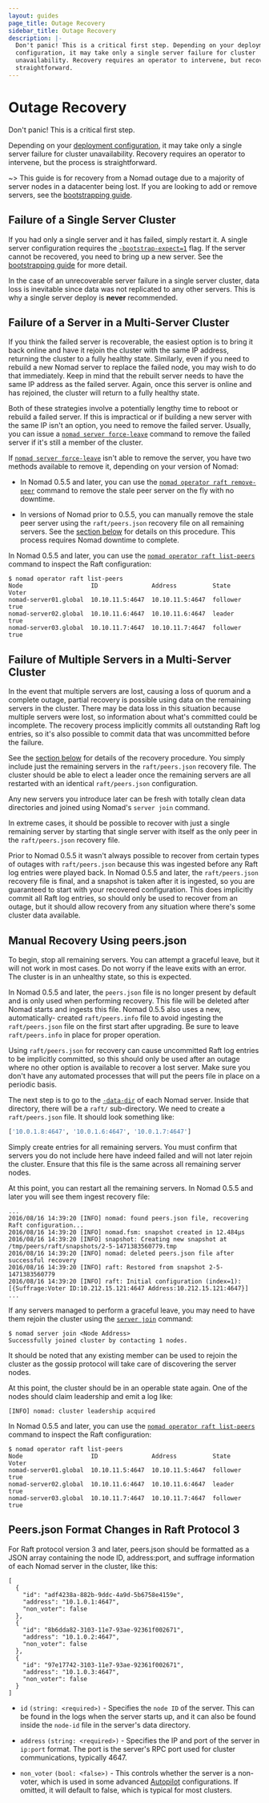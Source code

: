 ```yaml
---
layout: guides
page_title: Outage Recovery
sidebar_title: Outage Recovery
description: |-
  Don't panic! This is a critical first step. Depending on your deployment
  configuration, it may take only a single server failure for cluster
  unavailability. Recovery requires an operator to intervene, but recovery is
  straightforward.
---
```


# Outage Recovery

Don't panic! This is a critical first step.

Depending on your
[deployment configuration](/docs/internals/consensus#deployment-table), it
may take only a single server failure for cluster unavailability. Recovery
requires an operator to intervene, but the process is straightforward.

~> This guide is for recovery from a Nomad outage due to a majority of server
nodes in a datacenter being lost. If you are looking to add or remove servers,
see the [bootstrapping guide](/guides/operations/cluster/bootstrapping).

## Failure of a Single Server Cluster

If you had only a single server and it has failed, simply restart it. A
single server configuration requires the
[`-bootstrap-expect=1`](/docs/configuration/server#bootstrap_expect)
flag. If the server cannot be recovered, you need to bring up a new
server. See the [bootstrapping guide](/guides/operations/cluster/bootstrapping)
for more detail.

In the case of an unrecoverable server failure in a single server cluster, data
loss is inevitable since data was not replicated to any other servers. This is
why a single server deploy is **never** recommended.

## Failure of a Server in a Multi-Server Cluster

If you think the failed server is recoverable, the easiest option is to bring
it back online and have it rejoin the cluster with the same IP address, returning
the cluster to a fully healthy state. Similarly, even if you need to rebuild a
new Nomad server to replace the failed node, you may wish to do that immediately.
Keep in mind that the rebuilt server needs to have the same IP address as the failed
server. Again, once this server is online and has rejoined, the cluster will return
to a fully healthy state.

Both of these strategies involve a potentially lengthy time to reboot or rebuild
a failed server. If this is impractical or if building a new server with the same
IP isn't an option, you need to remove the failed server. Usually, you can issue
a [`nomad server force-leave`](/docs/commands/server/force-leave) command
to remove the failed server if it's still a member of the cluster.

If [`nomad server force-leave`](/docs/commands/server/force-leave) isn't
able to remove the server, you have two methods available to remove it,
depending on your version of Nomad:

- In Nomad 0.5.5 and later, you can use the [`nomad operator raft remove-peer`](/docs/commands/operator/raft-remove-peer) command to remove
  the stale peer server on the fly with no downtime.

- In versions of Nomad prior to 0.5.5, you can manually remove the stale peer
  server using the `raft/peers.json` recovery file on all remaining servers. See
  the [section below](#manual-recovery-using-peers-json) for details on this
  procedure. This process requires Nomad downtime to complete.

In Nomad 0.5.5 and later, you can use the [`nomad operator raft list-peers`](/docs/commands/operator/raft-list-peers) command to inspect
the Raft configuration:

```shell
$ nomad operator raft list-peers
Node                   ID               Address          State     Voter
nomad-server01.global  10.10.11.5:4647  10.10.11.5:4647  follower  true
nomad-server02.global  10.10.11.6:4647  10.10.11.6:4647  leader    true
nomad-server03.global  10.10.11.7:4647  10.10.11.7:4647  follower  true
```

## Failure of Multiple Servers in a Multi-Server Cluster

In the event that multiple servers are lost, causing a loss of quorum and a
complete outage, partial recovery is possible using data on the remaining
servers in the cluster. There may be data loss in this situation because multiple
servers were lost, so information about what's committed could be incomplete.
The recovery process implicitly commits all outstanding Raft log entries, so
it's also possible to commit data that was uncommitted before the failure.

See the [section below](#manual-recovery-using-peers-json) for details of the
recovery procedure. You simply include just the remaining servers in the
`raft/peers.json` recovery file. The cluster should be able to elect a leader
once the remaining servers are all restarted with an identical `raft/peers.json`
configuration.

Any new servers you introduce later can be fresh with totally clean data directories
and joined using Nomad's `server join` command.

In extreme cases, it should be possible to recover with just a single remaining
server by starting that single server with itself as the only peer in the
`raft/peers.json` recovery file.

Prior to Nomad 0.5.5 it wasn't always possible to recover from certain
types of outages with `raft/peers.json` because this was ingested before any Raft
log entries were played back. In Nomad 0.5.5 and later, the `raft/peers.json`
recovery file is final, and a snapshot is taken after it is ingested, so you are
guaranteed to start with your recovered configuration. This does implicitly commit
all Raft log entries, so should only be used to recover from an outage, but it
should allow recovery from any situation where there's some cluster data available.

## Manual Recovery Using peers.json

To begin, stop all remaining servers. You can attempt a graceful leave,
but it will not work in most cases. Do not worry if the leave exits with an
error. The cluster is in an unhealthy state, so this is expected.

In Nomad 0.5.5 and later, the `peers.json` file is no longer present
by default and is only used when performing recovery. This file will be deleted
after Nomad starts and ingests this file. Nomad 0.5.5 also uses a new, automatically-
created `raft/peers.info` file to avoid ingesting the `raft/peers.json` file on the
first start after upgrading. Be sure to leave `raft/peers.info` in place for proper
operation.

Using `raft/peers.json` for recovery can cause uncommitted Raft log entries to be
implicitly committed, so this should only be used after an outage where no
other option is available to recover a lost server. Make sure you don't have
any automated processes that will put the peers file in place on a
periodic basis.

The next step is to go to the
[`-data-dir`](/docs/configuration#data_dir) of each Nomad
server. Inside that directory, there will be a `raft/` sub-directory. We need to
create a `raft/peers.json` file. It should look something like:

```python
['10.0.1.8:4647', '10.0.1.6:4647', '10.0.1.7:4647']
```

Simply create entries for all remaining servers. You must confirm
that servers you do not include here have indeed failed and will not later
rejoin the cluster. Ensure that this file is the same across all remaining
server nodes.

At this point, you can restart all the remaining servers. In Nomad 0.5.5 and
later you will see them ingest recovery file:

```text
...
2016/08/16 14:39:20 [INFO] nomad: found peers.json file, recovering Raft configuration...
2016/08/16 14:39:20 [INFO] nomad.fsm: snapshot created in 12.484µs
2016/08/16 14:39:20 [INFO] snapshot: Creating new snapshot at /tmp/peers/raft/snapshots/2-5-1471383560779.tmp
2016/08/16 14:39:20 [INFO] nomad: deleted peers.json file after successful recovery
2016/08/16 14:39:20 [INFO] raft: Restored from snapshot 2-5-1471383560779
2016/08/16 14:39:20 [INFO] raft: Initial configuration (index=1): [{Suffrage:Voter ID:10.212.15.121:4647 Address:10.212.15.121:4647}]
...
```

If any servers managed to perform a graceful leave, you may need to have them
rejoin the cluster using the [`server join`](/docs/commands/server/join) command:

```shell
$ nomad server join <Node Address>
Successfully joined cluster by contacting 1 nodes.
```

It should be noted that any existing member can be used to rejoin the cluster
as the gossip protocol will take care of discovering the server nodes.

At this point, the cluster should be in an operable state again. One of the
nodes should claim leadership and emit a log like:

```text
[INFO] nomad: cluster leadership acquired
```

In Nomad 0.5.5 and later, you can use the [`nomad operator raft list-peers`](/docs/commands/operator/raft-list-peers) command to inspect
the Raft configuration:

```shell
$ nomad operator raft list-peers
Node                   ID               Address          State     Voter
nomad-server01.global  10.10.11.5:4647  10.10.11.5:4647  follower  true
nomad-server02.global  10.10.11.6:4647  10.10.11.6:4647  leader    true
nomad-server03.global  10.10.11.7:4647  10.10.11.7:4647  follower  true
```

## Peers.json Format Changes in Raft Protocol 3

For Raft protocol version 3 and later, peers.json should be formatted as a JSON
array containing the node ID, address:port, and suffrage information of each
Nomad server in the cluster, like this:

```
[
  {
    "id": "adf4238a-882b-9ddc-4a9d-5b6758e4159e",
    "address": "10.1.0.1:4647",
    "non_voter": false
  },
  {
    "id": "8b6dda82-3103-11e7-93ae-92361f002671",
    "address": "10.1.0.2:4647",
    "non_voter": false
  },
  {
    "id": "97e17742-3103-11e7-93ae-92361f002671",
    "address": "10.1.0.3:4647",
    "non_voter": false
  }
]
```

- `id` `(string: <required>)` - Specifies the `node ID`
  of the server. This can be found in the logs when the server starts up,
  and it can also be found inside the `node-id` file in the server's data directory.

- `address` `(string: <required>)` - Specifies the IP and port of the server in `ip:port` format. The port is the
  server's RPC port used for cluster communications, typically 4647.

- `non_voter` `(bool: <false>)` - This controls whether the server is a non-voter, which is used
  in some advanced [Autopilot](/guides/operations/autopilot) configurations. If omitted, it will
  default to false, which is typical for most clusters.
